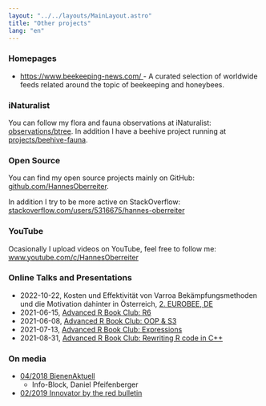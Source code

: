 ```yaml
---
layout: "../../layouts/MainLayout.astro"
title: "Other projects"
lang: "en"
---
```



### Homepages

- <a href="https://www.beekeeping-news.com/">
    https://www.beekeeping-news.com/
  </a>
  - A curated selection of worldwide feeds related around the topic of beekeeping
  and honeybees.

### iNaturalist

You can follow my flora and fauna observations at iNaturalist: <a href="https://www.inaturalist.org/observations/btree">observations/btree</a>. In addition I have a beehive project running at <a href="https://www.inaturalist.org/projects/beehive-fauna">projects/beehive-fauna</a>.

<INaturalist client:idle></INaturalist>

### Open Source

You can find my open source projects mainly on GitHub: <a href="https://github.com/HannesOberreiter">github.com/HannesOberreiter</a>.

In addition I try to be more active on StackOverflow: <a href="https://stackoverflow.com/users/5316675/hannes-oberreiter">stackoverflow.com/users/5316675/hannes-oberreiter</a>

### YouTube

Ocasionally I upload videos on YouTube, feel free to follow me: <a href="https://www.youtube.com/c/HannesOberreiter">
www.youtube.com/c/HannesOberreiter</a>

### Online Talks and Presentations

- 2022-10-22, Kosten und Effektivität von Varroa Bekämpfungsmethoden und die Motivation dahinter in Österreich, [2. EUROBEE, DE](https://berufsimker.de/)
- 2021-06-15, [Advanced R Book Club: R6](https://youtu.be/NXmlqK2LxWw)
- 2021-06-08, [Advanced R Book Club: OOP & S3](https://youtu.be/NeHtEGab1Og)
- 2021-07-13, [Advanced R Book Club: Expressions](https://youtu.be/Jc_R4yFsYeE)
- 2021-08-31, [Advanced R Book Club: Rewriting R code in C++](https://youtu.be/nske4iqsgh0)

### On media

- [04/2018 BienenAktuell](https://shop.bienenlieb.at/wp-content/uploads/2018/03/Beitrag-4-18.pdf)
  - Info-Block, Daniel Pfeifenberger
- [02/2019 Innovator by the red bulletin](https://issuu.com/redbulletin.com/docs/0219_trbi_at_lowres/77)
